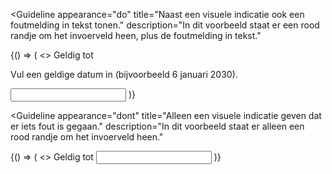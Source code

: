 
<Guideline
  appearance="do"
  title="Naast een visuele indicatie ook een foutmelding in tekst tonen."
  description="In dit voorbeeld staat er een rood randje om het invoerveld heen, plus de foutmelding in tekst."
>
  <Canvas language="html">
    {() => (
      <>
        <label for="passport-validity-1">Geldig tot</label>
        <p id="passport-validity-date-1">Vul een geldige datum in (bijvoorbeeld 6 januari 2030).</p>
        <input
          id="passport-validity-1"
          aria-invalid="true"
          type="text"
          name="passport-validity-1"
          aria-describedby="description-passport-validity-1"
        />
      </>
    )}
  </Canvas>
</Guideline>

<Guideline
  appearance="dont"
  title="Alleen een visuele indicatie geven dat er iets fout is gegaan."
  description="In dit voorbeeld staat er alleen een rood randje om het invoerveld heen."
>
  <Canvas language="html">
    {() => (
      <>
        <label for="passport-validity-2">Geldig tot</label>
        <input id="passport-validity-2" aria-invalid="true" type="text" name="passport-validity-2" />
      </>
    )}
  </Canvas>
</Guideline>

